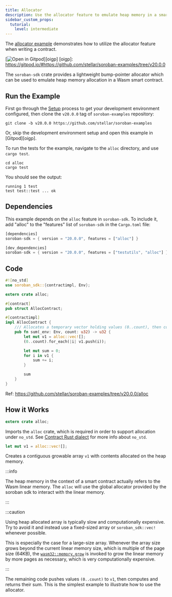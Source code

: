 ```yaml
---
title: Allocator
description: Use the allocator feature to emulate heap memory in a smart contract.
sidebar_custom_props:
  tutorial:
    level: intermediate
---
```


<head>
  <title>
    Use the allocator feature to emulate heap memory in a smart contract.
  </title>
  <meta charSet="utf-8" />
  <meta
    property="og:title"
    content="Use the allocator feature to emulate heap memory in a smart contract."
  />
  <meta
    property="og:description"
    content="Use the allocator feature in the SDK. The lightweight bump-pointer allocator can be used to emulate heap memory allocation in a Wasm smart contract."
  />
</head>

The [allocator example] demonstrates how to utilize the allocator feature when writing a contract.

[allocator example]: https://github.com/stellar/soroban-examples/tree/v20.0.0/alloc

[![Open in Gitpod](https://gitpod.io/button/open-in-gitpod.svg)][oigp] [oigp]: https://gitpod.io/#https://github.com/stellar/soroban-examples/tree/v20.0.0

The `soroban-sdk` crate provides a lightweight bump-pointer allocator which can be used to emulate heap memory allocation in a Wasm smart contract.

## Run the Example

First go through the [Setup] process to get your development environment configured, then clone the `v20.0.0` tag of `soroban-examples` repository:

[setup]: ../getting-started/setup.mdx

```
git clone -b v20.0.0 https://github.com/stellar/soroban-examples
```

Or, skip the development environment setup and open this example in [Gitpod][oigp].

To run the tests for the example, navigate to the `alloc` directory, and use `cargo test`.

```
cd alloc
cargo test
```

You should see the output:

```
running 1 test
test test::test ... ok
```

## Dependencies

This example depends on the `alloc` feature in `soroban-sdk`. To include it, add "alloc" to the "features" list of `soroban-sdk` in the `Cargo.toml` file:

```rust title="alloc/Cargo.toml"
[dependencies]
soroban-sdk = { version = "20.0.0", features = ["alloc"] }

[dev_dependencies]
soroban-sdk = { version = "20.0.0", features = ["testutils", "alloc"] }
```

## Code

```rust title="alloc/src/lib.rs"
#![no_std]
use soroban_sdk::{contractimpl, Env};

extern crate alloc;

#[contract]
pub struct AllocContract;

#[contractimpl]
impl AllocContract {
    /// Allocates a temporary vector holding values (0..count), then computes and returns their sum.
    pub fn sum(_env: Env, count: u32) -> u32 {
        let mut v1 = alloc::vec![];
        (0..count).for_each(|i| v1.push(i));

        let mut sum = 0;
        for i in v1 {
            sum += i;
        }

        sum
    }
}
```

Ref: https://github.com/stellar/soroban-examples/tree/v20.0.0/alloc

## How it Works

```rust
extern crate alloc;
```

Imports the `alloc` crate, which is required in order to support allocation under `no_std`. See [Contract Rust dialect] for more info about `no_std`.

[contract rust dialect]: ../../learn/smart-contract-internals/rust-dialect.mdx

```rust
let mut v1 = alloc::vec![];
```

Creates a contiguous growable array `v1` with contents allocated on the heap memory.

:::info

The heap memory in the context of a smart contract actually refers to the Wasm linear memory. The `alloc` will use the global allocator provided by the soroban sdk to interact with the linear memory.

:::

:::caution

Using heap allocated array is typically slow and computationally expensive. Try to avoid it and instead use a fixed-sized array or `soroban_sdk::vec!` whenever possible.

This is especially the case for a large-size array. Whenever the array size grows beyond the current linear memory size, which is multiple of the page size (64KB), the [`wasm32::memory_grow`](https://doc.rust-lang.org/core/arch/wasm32/fn.memory_grow.html) is invoked to grow the linear memory by more pages as necessary, which is very computationally expensive.

:::

The remaining code pushes values `(0..count)` to `v1`, then computes and returns their sum. This is the simplest example to illustrate how to use the allocator.
